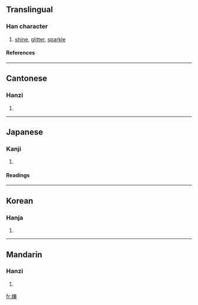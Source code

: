 {{see|烁}}

==Translingual==
===Han character===
{{Han char|rn=86|rad=火|as=15|sn=19|four=9289<sub>4</sub>|canj=火女戈木 (FVID)}}
# [[shine]], [[glitter]], [[sparkle]]
====References====
{{Han ref|kx=0686.250|dkj=19549|dj=1099.110|hdz=32245.150|uh=720D|ud=29197|bh=C37B|bd=50043}}

----
==Cantonese==
===Hanzi===
{{yue-hanzi|jyut=|y=seuk3}}
# {{defn|Cantonese}}

----
==Japanese==
===Kanji===
{{ja-kanji|grade=|rs=火15}}
# {{defn|Japanese}} 
====Readings====
{{ja-readings|on=[[しゃく]] (shaku)|kun=[[とかす]] (tokasu)}}

----
==Korean==
===Hanja===
{{ko-hanja|hangeul=삭|eumhun=|rv=sak|mr=sak|y=sak}}
# {{defn|Korean}}

----
==Mandarin==
===Hanzi===
{{cmn-hanzi|sim=烁|pin=[[luò]] (luo4), [[shuò]] (shuo4), [[yuè]] (yue4)|wg=lo<sup>4</sup>, shuo<sup>4</sup>, yüeh<sup>4</sup>}}
# {{defn|Mandarin}}

[[fr:爍]]